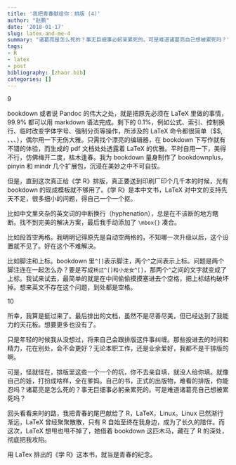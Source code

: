 ```yaml
---
title: '我把青春献给你：排版 (4)'
author: "赵鹏"
date: '2018-01-17'
slug: latex-and-me-4
summary: "诸葛亮是怎么死的？事无巨细事必躬亲累死的。可是难道诸葛亮自己想被累死吗？"
tags:
- R
- latex
- post
bibliography: [zhaor.bib]
categories: []
---
```



9

bookdown 或者说 Pandoc 的伟大之处，就是把原先必须在 LaTeX 里做的事情，99.9% 都可以用 markdown 语法完成。剩下的 0.1%，例如公式、索引、控制换行、临时改变字体字号、强制分页等操作，所涉及的 LaTeX 命令都很简单（$$, \index{}、\mbox{}、\small、\newpage），偶尔用一下无伤大雅。只需找个漂亮的编辑器，在 bookdown 下写作就有不错的体验，而生成的 pdf 文档处处透露着 LaTeX 的优雅。平时自用一下，美得不行，仿佛梅开二度，枯木逢春。我为 bookdown 量身制作了 bookdownplus，pinyin 和 mindr 几个扩展包，沉浸在美妙之中不可自拔。

但是，直到这次真正给《学 R》排版，真正要送到印刷厂印个几千本的时候，光有 bookdown 的现成模板就不够用了。《学 R》是本中文书，LaTeX 对中文的支持先天不足，很多细小的问题，得自己一个一个抠。

比如中文里夹杂的英文词的中断换行（hyphenation），总是在不该断的地方瞎断。找不到完美的解决方案，最后我手动添加了 `\mbox{}` 凑合。

比如段首空两格。我明明记得原先是自动空两格的，不知哪一次升级以后，这个设置就不见了。好在这个不难解决。

比如脚注和上标。bookdown 里`^[]`表示脚注，两个`^`之间表示上标。问题是两个脚注连在一起怎么办？要是写成`杨过^[]和小龙女^[]`，那两个`^`之间的文字就变成了上标。我试来试去，最简单的就是在中间偷偷摸摸塞进去个空格，把上标结构破坏掉。想来英文不存在这个问题，到处都是空格。



10

所幸，我算是挺过来了。最后排出的文档，虽然不是尽善尽美，但已经达到了我能力的天花板。想要更多也没有了。

只是年轻的时候我从没想过，将来自己会跟排版这件事纠缠。那些投进去的时间和精力，花在别处，会不会更好？无论本职工作，还是业余爱好，我都不是干排版的啊。

可是，怪就怪在，排版里这些一个一个的坑，你不去亲自填，就没人给你填。就像自己的娃，打扮成啥样，全在爹妈。自己的书，正式的出版物，难看的排版，你能忍吗？诸葛亮是怎么死的？事无巨细事必躬亲累死的。可是难道诸葛亮自己想被累死吗？

回头看看来时的路，我把青春的尾巴献给了 R，LaTeX，Linux。Linux 已然渐行渐远，LaTeX 曾经聚聚散散，只有 R 自始至终在我身边，成为了长久的陪伴。而这次，LaTeX 想甩也甩不掉了，她借着 bookdown 这匹木马，藏在了 R 的深处，彻底把我攻陷。

用 LaTex 排出的《学 R》这本书，就当是青春的纪念。